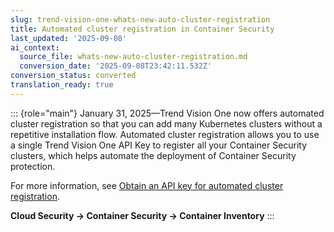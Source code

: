 ```yaml
---
slug: trend-vision-one-whats-new-auto-cluster-registration
title: Automated cluster registration in Container Security
last_updated: '2025-09-08'
ai_context:
  source_file: whats-new-auto-cluster-registration.md
  conversion_date: '2025-09-08T23:42:11.532Z'
conversion_status: converted
translation_ready: true
---
```


::: {role="main"}
January 31, 2025—Trend Vision One now offers automated cluster registration so that you can add many Kubernetes clusters without a repetitive installation flow. Automated cluster registration allows you to use a single Trend Vision One API Key to register all your Container Security clusters, which helps automate the deployment of Container Security protection.

For more information, see [Obtain an API key for automated cluster registration](obtain-apikey-auto-cluster-reg.mdx).

**Cloud Security → Container Security → Container Inventory**
:::
